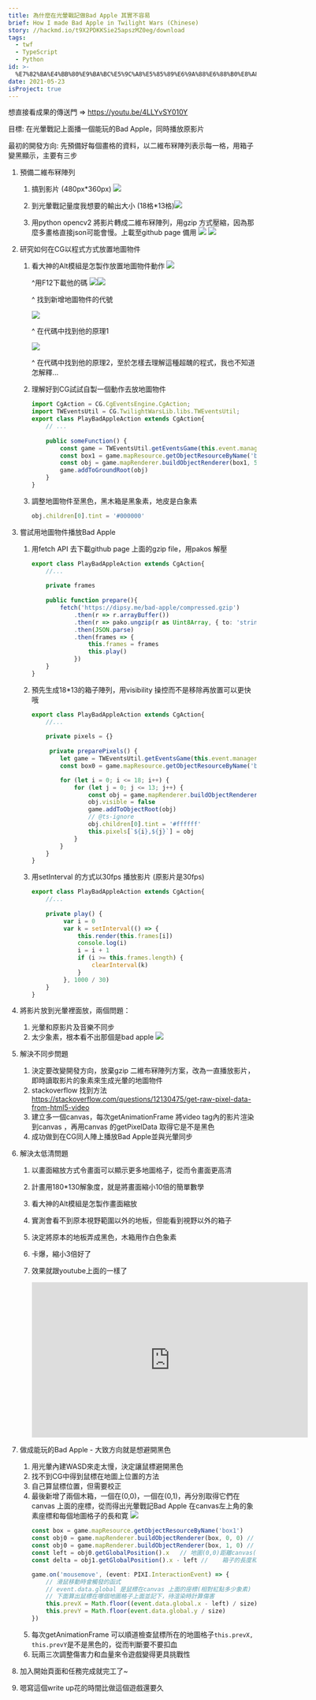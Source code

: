 ```yaml
---
title: 為什麼在光暈戰記做Bad Apple 其實不容易
brief: How I made Bad Apple in Twilight Wars (Chinese)
story: //hackmd.io/t9X2PDKKSie25apszMZ0eg/download
tags:
  - twf
  - TypeScript
  - Python
id: >-
  %E7%82%BA%E4%BB%80%E9%BA%BC%E5%9C%A8%E5%85%89%E6%9A%88%E6%88%B0%E8%A8%98%E5%81%9ABad%20Apple%20%E5%85%B6%E5%AF%A6%E4%B8%8D%E5%AE%B9%E6%98%93
date: 2021-05-23
isProject: true
---
```


想直接看成果的傳送門 => https://youtu.be/4LLYvSY010Y

目標: 在光暈戰記上面播一個能玩的Bad Apple，同時播放原影片

最初的開發方向: 先預備好每個畫格的資料，以二維布冧陣列表示每一格，用箱子變黑顯示，主要有三步

1. 預備二維布冧陣列

   1. 搞到影片 (480px*360px) ![](https://i.imgur.com/AFcFIRU.png)

   2. 到光暈戰記量度我想要的輸出大小 (18格*13格)![](https://i.imgur.com/GORtY36.jpg)


   3. 用python opencv2 將影片轉成二維布冧陣列，用gzip 方式壓縮，因為那麼多畫格直接json可能會慢。上載至github page 備用
   ![](https://i.imgur.com/ORcOA99.png)
   ![](https://i.imgur.com/mcysvWn.png)


  

2. 研究如何在CG以程式方式放置地圖物件

   1. 看大神的Alt模組是怎製作放置地圖物件動作
    ![](https://i.imgur.com/hfLVFsV.png)

      ^用F12下載他的碼
      ![](https://i.imgur.com/hKP1abU.png)![](https://i.imgur.com/FsaNWpM.png)


      ^ 找到新增地圖物件的代號

      ![](https://i.imgur.com/KWuYBDc.png)

      ^ 在代碼中找到他的原理1

      ![](https://i.imgur.com/DS1urK0.png)


      ^ 在代碼中找到他的原理2，至於怎樣去理解這種超醜的程式，我也不知道怎解釋...

   2. 理解好到CG試試自製一個動作去放地圖物件
      ```ts
      import CgAction = CG.CgEventsEngine.CgAction;
      import TWEventsUtil = CG.TwilightWarsLib.libs.TWEventsUtil;
      export class PlayBadAppleAction extends CgAction{
          // ...
          
          public someFunction() {
              const game = TWEventsUtil.getEventsGame(this.event.manager);
              const box1 = game.mapResource.getObjectResourceByName('box1')
              const obj = game.mapRenderer.buildObjectRenderer(box1, 5, 5)
              game.addToGroundRoot(obj)
          }
      }
      ```

   3. 調整地圖物件至黑色，黑木箱是黑象素，地皮是白象素

      ```ts
      obj.children[0].tint = '#000000'
      ```

3. 嘗試用地圖物件播放Bad Apple

   1. 用fetch API 去下載github page 上面的gzip file，用pakos 解壓
      ```ts
      export class PlayBadAppleAction extends CgAction{
          //...
          
          private frames
          
          public function prepare(){
              fetch('https://dipsy.me/bad-apple/compressed.gzip')
                  .then(r => r.arrayBuffer())
                  .then(r => pako.ungzip(r as Uint8Array, { to: 'string' }))
                  .then(JSON.parse)
                  .then(frames => {
                      this.frames = frames
                      this.play()
                  })
          }
      }
      ```

   2. 預先生成18*13的箱子陣列，用visibility 操控而不是移除再放置可以更快哦
      ```ts
      export class PlayBadAppleAction extends CgAction{
          //...
          
          private pixels = {}
          
           private preparePixels() {
              let game = TWEventsUtil.getEventsGame(this.event.manager);
              const box0 = game.mapResource.getObjectResourceByName('box1')
      
              for (let i = 0; i <= 18; i++) {
                  for (let j = 0; j <= 13; j++) {
                      const obj = game.mapRenderer.buildObjectRenderer(box0, i, j)
                      obj.visible = false
                      game.addToObjectRoot(obj)
                      // @ts-ignore
                      obj.children[0].tint = '#ffffff'
                      this.pixels[`${i},${j}`] = obj
                  }
              }
          }
      }
      ```

   3. 用setInterval 的方式以30fps 播放影片 (原影片是30fps)
      ```ts
      export class PlayBadAppleAction extends CgAction{
          //...
          
          private play() {
               var i = 0
               var k = setInterval(() => {
                   this.render(this.frames[i])
                   console.log(i)
                   i = i + 1
                   if (i >= this.frames.length) {
                       clearInterval(k)
                   }
               }, 1000 / 30)
          }
      }
      ```

4. 將影片放到光暈裡面放，兩個問題：
   1. 光暈和原影片及音樂不同步 
   2. 太少象素，根本看不出那個是bad apple
   ![](https://i.imgur.com/caAcutT.gif)

5. 解決不同步問題
   1. 決定要改變開發方向，放棄gzip 二維布冧陣列方案，改為一直播放影片，即時讀取影片的象素來生成光暈的地圖物件
   2. stackoverflow 找到方法 https://stackoverflow.com/questions/12130475/get-raw-pixel-data-from-html5-video
   3. 建立多一個canvas，每次getAnimationFrame 將video tag內的影片渲染到canvas ，再用canvas 的getPixelData 取得它是不是黑色 
   4. 成功做到在CG同人陣上播放Bad Apple並與光暈同步

6. 解決太低清問題
   1. 以畫面縮放方式令畫面可以顯示更多地圖格子，從而令畫面更高清
   2. 計畫用180*130解象度，就是將畫面縮小10倍的簡單數學
   3. 看大神的Alt模組是怎製作畫面縮放
   4. 實測會看不到原本視野範圍以外的地板，但能看到視野以外的箱子
   5. 決定將原本的地板弄成黑色，木箱用作白色象素
   6. 卡爆，縮小3倍好了
   7. 效果就跟youtube上面的一樣了

      <iframe width="560" height="315" src="https://www.youtube.com/embed/4LLYvSY010Y" title="YouTube video player" frameborder="0" allow="accelerometer; autoplay; clipboard-write; encrypted-media; gyroscope; picture-in-picture" allowfullscreen></iframe>

7. 做成能玩的Bad Apple - 大致方向就是想避開黑色
   1. 用光暈內建WASD來走太慢，決定讓鼠標避開黑色
   2. 找不到CG中得到鼠標在地圖上位置的方法
   3. 自己算鼠標位置，但需要校正
   4. 最後新增了兩個木箱，一個在(0,0)，一個在(0,1)，再分別取得它們在canvas 上面的座標，從而得出光暈戰記Bad Apple 在canvas左上角的象素座標和每個地圖格子的長和寛
      ![](https://i.imgur.com/XuNLbak.jpg)
      ```ts
      const box = game.mapResource.getObjectResourceByName('box1')
      const obj0 = game.mapRenderer.buildObjectRenderer(box, 0, 0) // 生成一個箱子的pixi sprite並放於地圖的0,0；即藍點
      const obj0 = game.mapRenderer.buildObjectRenderer(box, 1, 0) // 生成一個箱子的pixi sprite並放於地圖的1,0；即綠點
      const left = obj0.getGlobalPosition().x	// 地圖(0,0)距離canvas(0,0)(即紅點)left那麼多象素
      const delta = obj1.getGlobalPosition().x - left // 	箱子的長度和寛度
      
      game.on('mousemove', (event: PIXI.InteractionEvent) => {
          // 滑鼠移動時會觸發的函式
          // event.data.global 是鼠標在canvas 上面的座標(相對紅點多少象素)
          // 下面算出鼠標在哪個地圖格子上面並記下，待渲染時計算傷害
          this.prevX = Math.floor((event.data.global.x - left) / size)
          this.prevY = Math.floor(event.data.global.y / size)
      })
      ```
   5. 每次getAnimationFrame 可以順道檢查鼠標所在的地圖格子`this.prevX, this.prevY`是不是黑色的，從而判斷要不要扣血
   6. 玩兩三次調整傷害力和血量來令遊戲變得更具挑戰性

8. 加入開始頁面和任務完成就完工了~
9. 嗯寫這個write up花的時間比做這個遊戲還要久




    